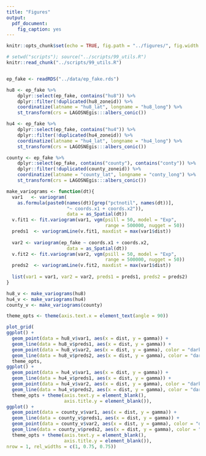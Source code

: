 ```yaml
---
title: "Figures"
output:
  pdf_document:
    fig_caption: yes
---
```


```r
knitr::opts_chunk$set(echo = TRUE, fig.path = "../figures/", fig.width = 5, fig.height = 6)
```

```r
# setwd("scripts"); source("../scripts/99_utils.R")
knitr::read_chunk("../scripts/99_utils.R")
```

```r

```

```r
ep_fake <- readRDS("../data/ep_fake.rds")

hu8 <- ep_fake %>%
    dplyr::select(ep_fake, contains("hu8")) %>%
    dplyr::filter(!duplicated(hu8_zoneid)) %>%
    coordinatize(latname = "hu8_lat", longname = "hu8_long") %>%
    st_transform(crs = LAGOSNEgis:::albers_conic())

hu4 <- ep_fake %>%
    dplyr::select(ep_fake, contains("hu4")) %>%
    dplyr::filter(!duplicated(hu4_zoneid)) %>%
    coordinatize(latname = "hu4_lat", longname = "hu4_long") %>%
    st_transform(crs = LAGOSNEgis:::albers_conic())

county <- ep_fake %>%
    dplyr::select(ep_fake, contains("county"), contains("conty")) %>%
    dplyr::filter(!duplicated(county_zoneid)) %>%
    coordinatize(latname = "county_lat", longname = "conty_long") %>%
    st_transform(crs = LAGOSNEgis:::albers_conic())

make_variograms <- function(dt){
  var1   <- variogram(
    as.formula(paste0(names(dt)[grep("pctnotil", names(dt))], 
                      "~ coords.x1 + coords.x2")), 
                      data = as_Spatial(dt))
  v.fit1 <- fit.variogram(var1, vgm(psill = 50, model = "Exp", 
                                    range = 500000, nugget = 50))
  preds1  <- variogramLine(v.fit1, maxdist = max(var1$dist))
  
  var2 <- variogram(ep_fake ~ coords.x1 + coords.x2, 
                      data = as_Spatial(dt))
  v.fit2 <- fit.variogram(var2, vgm(psill = 50, model = "Exp", 
                                    range = 500000, nugget = 50))
  preds2  <- variogramLine(v.fit2, maxdist = max(var1$dist))  
  
  list(var1 = var1, var2 = var2, preds1 = preds1, preds2 = preds2)
}  

hu8_v <- make_variograms(hu8)
hu4_v <- make_variograms(hu4)
county_v <- make_variograms(county)

theme_opts <- theme(axis.text.x = element_text(angle = 90))

plot_grid(
ggplot() +
  geom_point(data = hu8_v$var1, aes(x = dist, y = gamma)) +
  geom_line(data = hu8_v$preds1, aes(x = dist, y = gamma)) + 
  geom_point(data = hu8_v$var2, aes(x = dist, y = gamma), color = "darkgreen") + 
  geom_line(data = hu8_v$preds2, aes(x = dist, y = gamma), color = "darkgreen") +
  theme_opts,
ggplot() +
  geom_point(data = hu4_v$var1, aes(x = dist, y = gamma)) +
  geom_line(data = hu4_v$preds1, aes(x = dist, y = gamma)) + 
  geom_point(data = hu4_v$var2, aes(x = dist, y = gamma), color = "darkgreen") + 
  geom_line(data = hu4_v$preds2, aes(x = dist, y = gamma), color = "darkgreen") + 
  theme_opts + theme(axis.text.y = element_blank(), 
                     axis.title.y = element_blank()),
ggplot() +
  geom_point(data = county_v$var1, aes(x = dist, y = gamma)) +
  geom_line(data = county_v$preds1, aes(x = dist, y = gamma)) + 
  geom_point(data = county_v$var2, aes(x = dist, y = gamma), color = "darkgreen") + 
  geom_line(data = county_v$preds2, aes(x = dist, y = gamma), color = "darkgreen") +
  theme_opts + theme(axis.text.y = element_blank(), 
                     axis.title.y = element_blank()), 
nrow = 1, rel_widths = c(1, 0.75, 0.75))

```

